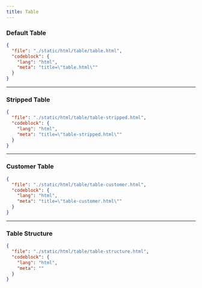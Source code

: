 ```yaml
---
title: Table
---
```


### Default Table

<ComponentPreview src="/table/table" />

```json doc-gen:file
{
  "file": "./static/html/table/table.html",
  "codeblock": {
    "lang": "html",
    "meta": "title=\"table.html\""
  }
}
```

---

### Stripped Table

<ComponentPreview src="/table/table-stripped" />

```json doc-gen:file
{
  "file": "./static/html/table/table-stripped.html",
  "codeblock": {
    "lang": "html",
    "meta": "title=\"table-stripped.html\""
  }
}
```

---

### Customer Table

<ComponentPreview src="/table/table-customer" />

```json doc-gen:file
{
  "file": "./static/html/table/table-customer.html",
  "codeblock": {
    "lang": "html",
    "meta": "title=\"table-customer.html\""
  }
}
```

---

### Table Structure

```json doc-gen:file
{
  "file": "./static/html/table/table-structure.html",
  "codeblock": {
    "lang": "html",
    "meta": ""
  }
}
```